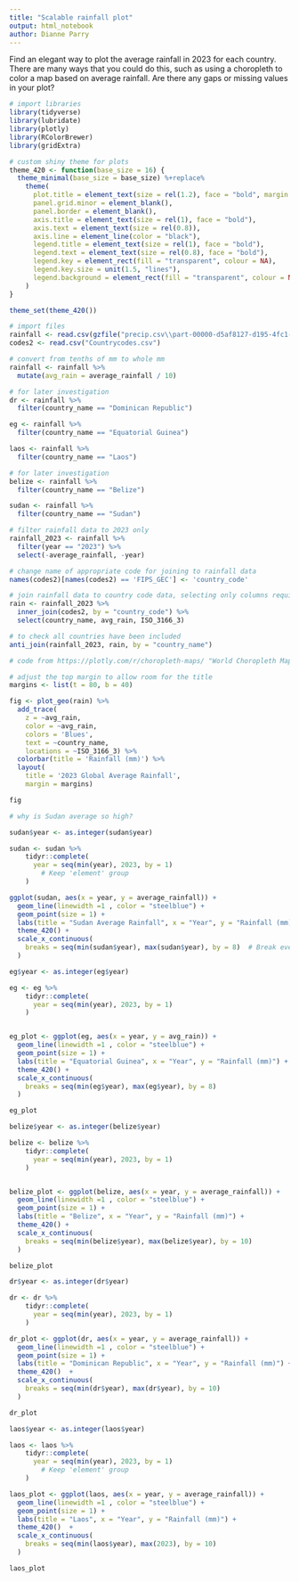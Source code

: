 ---
title: "Scalable rainfall plot"
output: html_notebook
author: Dianne Parry
---

Find an elegant way to plot the average rainfall in 2023 for each country. There are many
ways that you could do this, such as using a choropleth to color a map based on average
rainfall. Are there any gaps or missing values in your plot?

```{r}
# import libraries
library(tidyverse)
library(lubridate)
library(plotly)
library(RColorBrewer)
library(gridExtra)
```


```{r}
# custom shiny theme for plots
theme_420 <- function(base_size = 16) {
  theme_minimal(base_size = base_size) %+replace%
    theme(
      plot.title = element_text(size = rel(1.2), face = "bold", margin = margin(0,0,5,0), hjust = 0.5),
      panel.grid.minor = element_blank(),
      panel.border = element_blank(),
      axis.title = element_text(size = rel(1), face = "bold"),
      axis.text = element_text(size = rel(0.8)),
      axis.line = element_line(color = "black"),
      legend.title = element_text(size = rel(1), face = "bold"),
      legend.text = element_text(size = rel(0.8), face = "bold"),
      legend.key = element_rect(fill = "transparent", colour = NA),
      legend.key.size = unit(1.5, "lines"),
      legend.background = element_rect(fill = "transparent", colour = NA)
    )
}

theme_set(theme_420())
```


```{r}
# import files
rainfall <- read.csv(gzfile("precip.csv\\part-00000-d5af8127-d195-4fc1-9b5c-c44b2d7613ff-c000.csv.gz"))
codes2 <- read.csv("Countrycodes.csv")
```


```{r}
# convert from tenths of mm to whole mm
rainfall <- rainfall %>% 
  mutate(avg_rain = average_rainfall / 10)
```


```{r}
# for later investigation
dr <- rainfall %>% 
  filter(country_name == "Dominican Republic")

eg <- rainfall %>% 
  filter(country_name == "Equatorial Guinea")

laos <- rainfall %>% 
  filter(country_name == "Laos")

# for later investigation
belize <- rainfall %>% 
  filter(country_name == "Belize")

sudan <- rainfall %>% 
  filter(country_name == "Sudan")

```


```{r}
# filter rainfall data to 2023 only
rainfall_2023 <- rainfall %>% 
  filter(year == "2023") %>% 
  select(-average_rainfall, -year)

# change name of appropriate code for joining to rainfall data
names(codes2)[names(codes2) == 'FIPS_GEC'] <- 'country_code'
```


```{r}
# join rainfall data to country code data, selecting only columns required to plot
rain <- rainfall_2023 %>% 
  inner_join(codes2, by = "country_code") %>% 
  select(country_name, avg_rain, ISO_3166_3)
```


```{r}
# to check all countries have been included 
anti_join(rainfall_2023, rain, by = "country_name")
```


```{r}
# code from https://plotly.com/r/choropleth-maps/ "World Choropleth Map"

# adjust the top margin to allow room for the title
margins <- list(t = 80, b = 40) 

fig <- plot_geo(rain) %>% 
  add_trace(
    z = ~avg_rain, 
    color = ~avg_rain, 
    colors = 'Blues',
    text = ~country_name, 
    locations = ~ISO_3166_3) %>% 
  colorbar(title = 'Rainfall (mm)') %>% 
  layout(
    title = '2023 Global Average Rainfall',
    margin = margins)

fig
```


```{r}
# why is Sudan average so high?

sudan$year <- as.integer(sudan$year)

sudan <- sudan %>%
    tidyr::complete(  
      year = seq(min(year), 2023, by = 1)
        # Keep 'element' group
    )

ggplot(sudan, aes(x = year, y = average_rainfall)) +
  geom_line(linewidth =1 , color = "steelblue") + 
  geom_point(size = 1) +
  labs(title = "Sudan Average Rainfall", x = "Year", y = "Rainfall (mm)") +
  theme_420() +
  scale_x_continuous(
    breaks = seq(min(sudan$year), max(sudan$year), by = 8)  # Break every 5 years
  )
```


```{r}
eg$year <- as.integer(eg$year)

eg <- eg %>%
    tidyr::complete(  
      year = seq(min(year), 2023, by = 1)
    )


eg_plot <- ggplot(eg, aes(x = year, y = avg_rain)) +
  geom_line(linewidth =1 , color = "steelblue") + 
  geom_point(size = 1) +
  labs(title = "Equatorial Guinea", x = "Year", y = "Rainfall (mm)") +
  theme_420() +
  scale_x_continuous(
    breaks = seq(min(eg$year), max(eg$year), by = 8)  
  )

eg_plot
```


```{r}
belize$year <- as.integer(belize$year)

belize <- belize %>%
    tidyr::complete(  
      year = seq(min(year), 2023, by = 1)
    )


belize_plot <- ggplot(belize, aes(x = year, y = average_rainfall)) +
  geom_line(linewidth =1 , color = "steelblue") + 
  geom_point(size = 1) +
  labs(title = "Belize", x = "Year", y = "Rainfall (mm)") +
  theme_420() +
  scale_x_continuous(
    breaks = seq(min(belize$year), max(belize$year), by = 10) 
  )

belize_plot
```


```{r}
dr$year <- as.integer(dr$year)

dr <- dr %>%
    tidyr::complete(  
      year = seq(min(year), 2023, by = 1)
    )

dr_plot <- ggplot(dr, aes(x = year, y = average_rainfall)) +
  geom_line(linewidth =1 , color = "steelblue") + 
  geom_point(size = 1) +
  labs(title = "Dominican Republic", x = "Year", y = "Rainfall (mm)") +
  theme_420()  +
  scale_x_continuous(
    breaks = seq(min(dr$year), max(dr$year), by = 10)  
  )

dr_plot
```


```{r}
laos$year <- as.integer(laos$year)

laos <- laos %>%
    tidyr::complete(  
      year = seq(min(year), 2023, by = 1)
        # Keep 'element' group
    )

laos_plot <- ggplot(laos, aes(x = year, y = average_rainfall)) +
  geom_line(linewidth =1 , color = "steelblue") + 
  geom_point(size = 1) +
  labs(title = "Laos", x = "Year", y = "Rainfall (mm)") +
  theme_420()  +
  scale_x_continuous(
    breaks = seq(min(laos$year), max(2023), by = 10) 
  )

laos_plot
```



